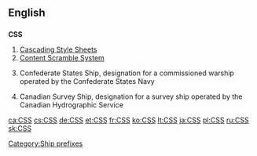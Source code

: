 ==English==

==={{initialism}}===
'''CSS'''

# [[w:Cascading Style Sheets|Cascading Style Sheets]]
# [[w:Content Scramble System|Content Scramble System]]
# {{nautical|military}} Confederate States Ship, designation for a commissioned warship operated by the Confederate States Navy
# {{nautical}} Canadian Survey Ship, designation for a survey ship operated by the Canadian Hydrographic Service

[[Category:Ship prefixes]]


[[ca:CSS]]
[[cs:CSS]]
[[de:CSS]]
[[et:CSS]]
[[fr:CSS]]
[[ko:CSS]]
[[lt:CSS]]
[[ja:CSS]]
[[pl:CSS]]
[[ru:CSS]]
[[sk:CSS]]